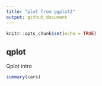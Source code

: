 ```yaml
---
title: "plot from ggplot2"
output: github_document
---
```


```r
knitr::opts_chunk$set(echo = TRUE)
```

## qplot

Qplot intro

```r
summary(cars)
```


